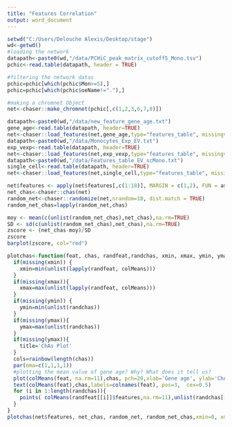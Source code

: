 ---
title: "Features Correlation"
output: word_document
---

```{r}
setwd("C:/Users/Delouche Alexis/Desktop/stage")
wd<-getwd()
#loading the network
datapath<-paste0(wd,"/data/PCHiC_peak_matrix_cutoff5_Mono.tsv")
pchic<-read.table(datapath, header = TRUE)

#filtering the network datas
pchic=pchic[which(pchic$Mon>=5),]
pchic=pchic[which(pchic$oeName!="."),]

#making a chromnet Object
net<-chaser::make_chromnet(pchic[,c(1,2,3,6,7,8)])
```


```{r}
datapath<-paste0(wd,"/data/new_feature_gene_age.txt")
gene_age<-read.table(datapath, header=TRUE)
net<-chaser::load_features(net,gene_age,type="features_table", missingv="1" ,auxfun = "mean")
datapath<-paste0(wd,"/data/Monocytes_Exp_EV.txt")
exp_vexp<-read.table(datapath, header=TRUE)
net<-chaser::load_features(net,exp_vexp,type="features_table", missingv=0 ,auxfun = "mean")
datapath<-paste0(wd,"/data/Features_table_EV_scMono.txt")
single_cell<-read.table(datapath, header=TRUE)
net<-chaser::load_features(net,single_cell,type="features_table", missingv=0 ,auxfun = "mean")
```


```{r}
net$features <- apply(net$features[,c(1:18)], MARGIN = c(1,2), FUN = as.integer)
net_chas<-chaser::chas(net)
random_net<-chaser::randomize(net,nrandom=10, dist.match = TRUE)
random_net_chas=lapply(random_net,chas)
```

```{r}
moy <- mean(c(unlist(random_net_chas),net_chas),na.rm=TRUE)
SD <- sd(c(unlist(random_net_chas),net_chas),na.rm=TRUE)
zscore <- (net_chas-moy)/SD
zscore
barplot(zscore, col="red")
```

```{r}
plotchas<-function(feat, chas, randfeat,randchas, xmin, xmax, ymin, ymax, title){
  if(missing(xmin)) {
    xmin=min(unlist(lapply(randfeat, colMeans)))
  }
  if(missing(xmax)){
    xmax=max(unlist(lapply(randfeat, colMeans)))
  }
  if(missing(ymin)) {
    ymin=min(unlist(randchas))
  }
  if(missing(ymax)){
    ymax=max(unlist(randchas))
  }
  if(missing(ymax)){
    title='ChAs Plot'
  }
  cols=rainbow(length(chas))
  par(oma=c(1,1,1,1))
  #plotting the mean value of gene age? Why? What does it tell us?  
  plot(colMeans(feat, na.rm=11),chas, pch=20,xlab='Gene age', ylab='ChAs', cex.axis=1.5, cex.lab=1.5, xlim=c(xmin, xmax), ylim=c(ymin, ymax), col=cols, main=title)
  text(colMeans(feat),chas,labels=colnames(feat), pos=3,  cex=0.5)
  for (i in 1:length(randchas)){
    points( colMeans(randfeat[[i]]$features,na.rm=11),unlist(randchas[[i]]),  col=cols)
  }
}
plotchas(net$features, net_chas, random_net, random_net_chas,xmin=0, xmax=5, ymin=-0.05, ymax=0.4, title='Genes assortativity for gene age')
```